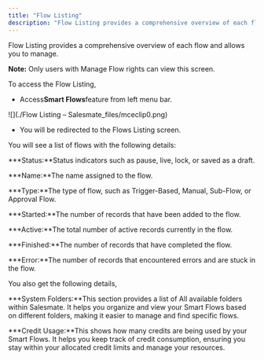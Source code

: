 ```yaml
---
title: "Flow Listing"
description: "Flow Listing provides a comprehensive overview of each flow and allows you to manage."
---
```


Flow Listing provides a comprehensive overview of each flow and allows you to manage.

<Note>**Note:** Only users with Manage Flow rights can view this screen.</Note>

To access the Flow Listing,

- Access**Smart Flows**feature from left menu bar.

![](./Flow Listing – Salesmate_files/mceclip0.png)

- You will be redirected to the Flows Listing screen.

You will see a list of flows with the following details:

**\*Status:**Status indicators such as pause, live, lock, or saved as a draft.

**\*Name:**The name assigned to the flow.

**\*Type:**The type of flow, such as Trigger-Based, Manual, Sub-Flow, or Approval Flow.

**\*Started:**The number of records that have been added to the flow.

**\*Active:**The total number of active records currently in the flow.

**\*Finished:**The number of records that have completed the flow.

**\*Error:**The number of records that encountered errors and are stuck in the flow.

You also get the following details,

**\*System Folders:**This section provides a list of All available folders within Salesmate. It helps you organize and view your Smart Flows based on different folders, making it easier to manage and find specific flows.

**\*Credit Usage:**This shows how many credits are being used by your Smart Flows. It helps you keep track of credit consumption, ensuring you stay within your allocated credit limits and manage your resources.
